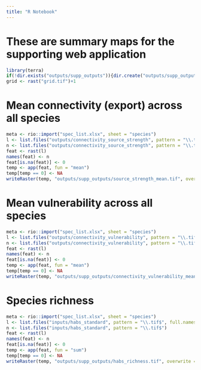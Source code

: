 ```yaml
---
title: "R Notebook"
---
```


# These are summary maps for the supporting web application
```r
library(terra)
if(!dir.exists("outputs/supp_outputs")){dir.create("outputs/supp_outputs", recursive = T)}
grid <- rast("grid.tif")+1
```

# Mean connectivity (export) across all species
```r
meta <- rio::import("spec_list.xlsx", sheet = "species")
l <- list.files("outputs/connectivity_source_strength", pattern = "\\.tif$", full.names = TRUE)
n <- list.files("outputs/connectivity_source_strength", pattern = "\\.tif$")
feat <- rast(l)
names(feat) <- n
feat[is.na(feat)] <- 0
temp <- app(feat, fun = "mean")
temp[temp == 0] <- NA
writeRaster(temp, "outputs/supp_outputs/source_strength_mean.tif", overwrite = TRUE)
```

# Mean vulnerability across all species
```r
meta <- rio::import("spec_list.xlsx", sheet = "species")
l <- list.files("outputs/connectivity_vulnerability", pattern = "\\.tif$", full.names = TRUE)
n <- list.files("outputs/connectivity_vulnerability", pattern = "\\.tif$")
feat <- rast(l)
names(feat) <- n
feat[is.na(feat)] <- 0
temp <- app(feat, fun = "mean")
temp[temp == 0] <- NA
writeRaster(temp, "outputs/supp_outputs/connectivity_vulnerability_mean.tif", overwrite = TRUE)
```

# Species richness
```r
meta <- rio::import("spec_list.xlsx", sheet = "species")
l <- list.files("inputs/habs_standard", pattern = "\\.tif$", full.names = TRUE)
n <- list.files("inputs/habs_standard", pattern = "\\.tif$")
feat <- rast(l)
names(feat) <- n
feat[is.na(feat)] <- 0
temp <- app(feat, fun = "sum")
temp[temp == 0] <- NA
writeRaster(temp, "outputs/supp_outputs/habs_richness.tif", overwrite = TRUE)
```

